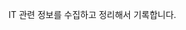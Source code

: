 
IT 관련 정보를 수집하고 정리해서 기록합니다.

[//]: # (<Callout>)

[//]: # (    why.,..?)

[//]: # (</Callout>)

[//]: # ()
[//]: # (<Bleed full>)

[//]: # (     ![Landscape]&#40;https://source.unsplash.com/eaxwP9J_V6s/1600x398&#41;)

[//]: # (</Bleed>)
